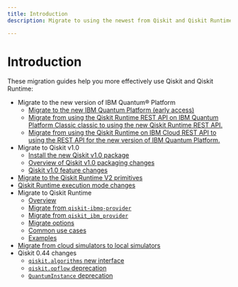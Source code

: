 ```yaml
---
title: Introduction
description: Migrate to using the newest from Qiskit and Qiskit Runtime

---
```


# Introduction

These migration guides help you more effectively use Qiskit and Qiskit Runtime:

* Migrate to the new version of IBM Quantum&reg; Platform
   * [Migrate to the new IBM Quantum Platform (early access)](./classic-iqp-to-cloud-iqp)
   * [Migrate from using the Qiskit Runtime REST API on IBM Quantum Platform Classic classic to using the new Qiskit Runtime REST API.](./migrate-classic-rest-api#migrate-from-the-qiskit-runtime-rest-api-on-the-classic-ibm-quantum-platform)
   * [Migrate from using the Qiskit Runtime on IBM Cloud REST API to using the REST API for the new version of IBM Quantum Platform.](./migrate-classic-rest-api#migrate-from-the-qiskit-runtime-on-ibm-cloud-rest-api)
* Migrate to Qiskit v1.0
   * [Install the new Qiskit v1.0 package](./qiskit-1.0-installation)
   * [Overview of Qiskit v1.0 packaging changes](./metapackage-migration)
   * [Qiskit v1.0 feature changes](./qiskit-1.0-features)
* [Migrate to the Qiskit Runtime V2 primitives](./v2-primitives)
* [Qiskit Runtime execution mode changes](./sessions)
* Migrate to Qiskit Runtime
   * [Overview](./qiskit-runtime)
   * [Migrate from `qiskit-ibmq-provider`](./qiskit-runtime-from-ibmq-provider)
   * [Migrate from `qiskit_ibm_provider`](./qiskit-runtime-from-ibm-provider)
   * [Migrate options](./qiskit-runtime-options)
   * [Common use cases](./qiskit-runtime-use-case)
   * [Examples](./qiskit-runtime-examples)
* [Migrate from cloud simulators to local simulators](./local-simulators)
* Qiskit 0.44 changes
   * [`qiskit.algorithms` new interface](./qiskit-algorithms-module)
   * [`qiskit.opflow` deprecation](./qiskit-opflow-module)
   * [`QuantumInstance` deprecation](./qiskit-quantum-instance)
